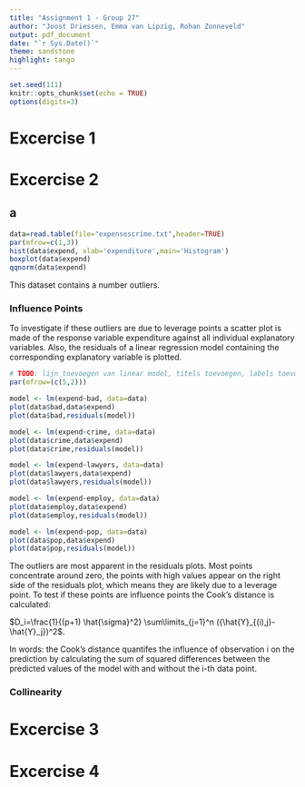 ```yaml
---
title: "Assignment 1 - Group 27"
author: "Joost Driessen, Emma van Lipzig, Rohan Zonneveld"
output: pdf_document
date: "`r Sys.Date()`"
theme: sandstone 
highlight: tango
---
```


```r
set.seed(111)
knitr::opts_chunk$set(echo = TRUE)
options(digits=3)

```


# Excercise 1

# Excercise 2
## a
```r
data=read.table(file="expensescrime.txt",header=TRUE)
par(mfrow=c(1,3))
hist(data$expend, xlab='expenditure',main='Histogram')
boxplot(data$expend)
qqnorm(data$expend)
```

This dataset contains a number outliers.

### Influence Points
To investigate if these outliers are due to leverage points a scatter plot is made of the response variable expenditure against all individual explanatory variables. Also, the residuals of a linear regression model containing the corresponding explanatory variable is plotted.

```r
# TODO: lijn toevoegen van linear model, titels toevoegen, labels toevoegen
par(mfrow=(c(5,2)))

model <- lm(expend~bad, data=data)
plot(data$bad,data$expend)
plot(data$bad,residuals(model))

model <- lm(expend~crime, data=data)
plot(data$crime,data$expend)
plot(data$crime,residuals(model))

model <- lm(expend~lawyers, data=data)
plot(data$lawyers,data$expend)
plot(data$lawyers,residuals(model))

model <- lm(expend~employ, data=data)
plot(data$employ,data$expend)
plot(data$employ,residuals(model))

model <- lm(expend~pop, data=data)
plot(data$pop,data$expend)
plot(data$pop,residuals(model))

```

The outliers are most apparent in the residuals plots. Most points concentrate around zero, the points with high values appear on the right side of the residuals plot, which means they are likely due to a leverage point. To test if these points are influence points the Cook's distance is calculated: 

$D_i=\frac{1}{(p+1) \hat{\sigma}^2} \sum\limits_{j=1}^n  ({\hat{Y}_{(i),j}-\hat{Y}_j})^2$. 

In words: the Cook's distance quantifes the influence of observation i on the prediction by calculating the sum of squared differences between the predicted values of the model with and without the i-th data point. 

### Collinearity

# Excercise 3
# Excercise 4
